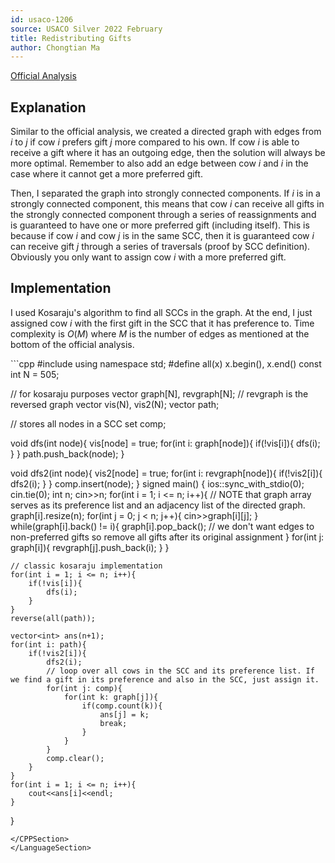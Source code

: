 ```yaml
---
id: usaco-1206
source: USACO Silver 2022 February
title: Redistributing Gifts
author: Chongtian Ma
---
```


[Official Analysis](http://www.usaco.org/current/data/sol_prob1_silver_feb22.html)

## Explanation

Similar to the official analysis, we created a directed graph with edges from $i$ to $j$ if cow $i$ prefers gift $j$ more compared to his own. 
If cow $i$ is able to receive a gift where it has an outgoing edge, then the solution will always be more optimal. 
Remember to also add an edge between cow $i$ and $i$ in the case where it cannot get a more preferred gift.

Then, I separated the graph into strongly connected components. If $i$ is in a strongly connected component, this means that cow $i$ can receive
all gifts in the strongly connected component through a series of reassignments and is guaranteed to have one or more preferred gift (including itself).
This is because if cow $i$ and cow $j$ is in the same SCC, then it is guaranteed cow $i$ can receive gift $j$ through a series of traversals (proof by
SCC definition). Obviously you only want to assign cow $i$ with a more preferred gift.
## Implementation

I used Kosaraju's algorithm to find all SCCs in the graph. At the end, I just assigned cow $i$ with the first gift in the SCC that it has preference to.
Time complexity is $O(M)$ where $M$ is the number of edges as mentioned at the bottom of the official analysis.

<LanguageSection>
<CPPSection>
```cpp
#include <bits/stdc++.h>
using namespace std;
#define all(x) x.begin(), x.end()
const int N = 505;

// for kosaraju purposes
vector<int> graph[N], revgraph[N]; // revgraph is the reversed graph
vector<bool> vis(N), vis2(N);
vector<int> path; 

// stores all nodes in a SCC
set<int> comp;

void dfs(int node){
    vis[node] = true;
    for(int i: graph[node]){
        if(!vis[i]){
            dfs(i);
        }
    }
    path.push_back(node);
}

void dfs2(int node){
    vis2[node] = true;
    for(int i: revgraph[node]){
        if(!vis2[i]){
            dfs2(i);
        }
    }
    comp.insert(node);
}
signed main() {
    ios::sync_with_stdio(0);
    cin.tie(0);
    int n; cin>>n;
    for(int i = 1; i <= n; i++){
        // NOTE that graph array serves as its preference list and an adjacency list of the directed graph.
        graph[i].resize(n);
        for(int j = 0; j < n; j++){
            cin>>graph[i][j];
        }
        while(graph[i].back() != i){
            graph[i].pop_back(); // we don't want edges to non-preferred gifts so remove all gifts after its original assignment
        }
        for(int j: graph[i]){
            revgraph[j].push_back(i);
        }
    }
    
    // classic kosaraju implementation
    for(int i = 1; i <= n; i++){
        if(!vis[i]){
            dfs(i);
        }
    }                    
    reverse(all(path));     
                         
    vector<int> ans(n+1);
    for(int i: path){
        if(!vis2[i]){
            dfs2(i);
            // loop over all cows in the SCC and its preference list. If we find a gift in its preference and also in the SCC, just assign it.
            for(int j: comp){
                for(int k: graph[j]){
                    if(comp.count(k)){
                        ans[j] = k;
                        break;
                    }
                }
            }
            comp.clear();
        }
    }
    for(int i = 1; i <= n; i++){
        cout<<ans[i]<<endl;
    }
}
```  
</CPPSection>
</LanguageSection>
